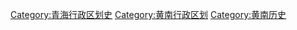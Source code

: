 [[Category:青海行政区划史|Category:青海行政区划史]]
[[Category:黄南行政区划|Category:黄南行政区划]]
[[Category:黄南历史|Category:黄南历史]]